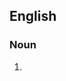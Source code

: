 {{also|eggrolls}}

==English==

===Noun===
{{head|en|noun form|head=[[egg]] [[roll]]s}}

# {{plural of|egg roll|lang=en}}